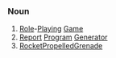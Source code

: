 ===Noun===
# [[Role]]-[[Playing]] [[Game]]
# [[Report]] [[Program]] [[Generator]]
# [[Rocket]][[Propelled]][[Grenade]]